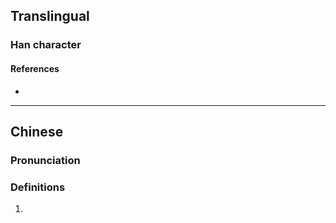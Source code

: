 {{character info/new}}
==Translingual==

===Han character===
{{Han char|rn=85|rad=水|as=15|sn=18|four=|canj=EJIM|ids=⿰氵韯}}

====References====
* {{Han ref|kx=0659.120|dkj=18608|hdz=31776.050|uh=7010|ud=28688}}

----

==Chinese==
{{zh-forms}}

===Pronunciation===
{{zh-pron
|m=jiān
|c=zim1
|mc=
|oc=
|ma=
|cat=
}}

===Definitions===
{{zh-hanzi}}

# {{rfdef|lang=zh}}